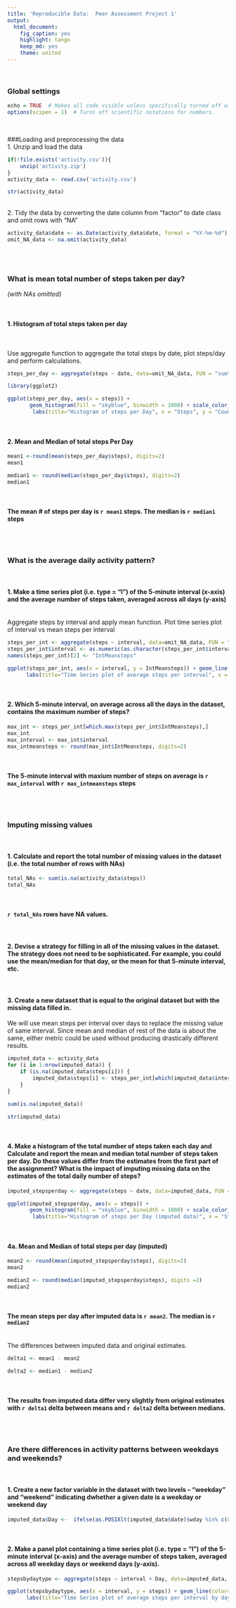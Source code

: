 ```yaml
---
title: 'Reproducible Data:  Peer Assessment Project 1'
output:
  html_document:
    fig_caption: yes
    highlight: tango
    keep_md: yes
    theme: united
---
```


<br>

### Global settings
```r
echo = TRUE  # Makes all code visible unless specifically turned off withina  chunk.
options(scipen = 1)  # Turns off scientific notations for numbers.
```
<br>

###Loading and preprocessing the data
<br>
1. Unzip and load the data

```r

if(!file.exists('activity.csv')){
    unzip('activity.zip')
}
activity_data <- read.csv('activity.csv')

str(activity_data)
```
<br>
2. Tidy the data by converting the date column from "factor" to date class and omit rows with "NA"

```r
activity_data$date <- as.Date(activity_data$date, format = "%Y-%m-%d")
omit_NA_data <- na.omit(activity_data)
```
<br><br>

### What is mean total number of steps taken per day? 
*(with NAs omitted)*

<br>

#### 1.  Histogram of total steps taken per day

<br>

Use aggregate function to aggregate the total steps by date, plot steps/day and perform calculations.

```r
steps_per_day <- aggregate(steps ~ date, data=omit_NA_data, FUN = "sum")

library(ggplot2)

ggplot(steps_per_day, aes(x = steps)) + 
       geom_histogram(fill = "skyblue", binwidth = 1000) + scale_color_hue(l=80) +
        labs(title="Histogram of steps per Day", x = "Steps", y = "Count with binwidth 1000")
```
<br>

#### 2.  Mean and Median of total steps Per Day 

```r
mean1 <-round(mean(steps_per_day$steps), digits=2)
mean1

median1 <- round(median(steps_per_day$steps), digits=2)
median1
```
<br>

#### The mean # of steps per day is **`r mean1`** steps.  The median is **`r median1`** steps

<br><br>

### What is the average daily activity pattern?

<br>

#### 1.  Make a time series plot (i.e. type = "l") of the 5-minute interval (x-axis) and the average number of steps taken, averaged across all days (y-axis)
<br>
Aggregate steps by interval and apply mean function.  Plot time series plot of interval vs mean steps per interval

```r
steps_per_int <- aggregate(steps ~ interval, data=omit_NA_data, FUN = "mean")
steps_per_int$interval <- as.numeric(as.character(steps_per_int$interval))
names(steps_per_int)[2] <- "IntMeansteps"

ggplot(steps_per_int, aes(x = interval, y = IntMeansteps)) + geom_line(color="blue") + 
      labs(title="Time Series plot of average steps per interval", x = "Interval", y = "Mean # of steps")
```
<br>

#### 2. Which 5-minute interval, on average across all the days in the dataset, contains the maximum number of steps?

```r
max_int <- steps_per_int[which.max(steps_per_int$IntMeansteps),]
max_int
max_interval <- max_int$interval
max_intmeansteps <- round(max_int$IntMeansteps, digits=2)
```
<br>

#### The 5-minute interval with maxium number of steps on average is **`r max_interval`** with **`r max_intmeansteps`** steps

<br><br>

### Imputing missing values
<br>

#### 1.  Calculate and report the total number of missing values in the dataset (i.e. the total number of rows with NAs)

```r
total_NAs <- sum(is.na(activity_data$steps))
total_NAs
```
<br>

#### **`r total_NAs`** rows have NA values.

<br>

#### 2.  Devise a strategy for filling in all of the missing values in the dataset. The strategy does not need to be sophisticated.         For example, you could use the mean/median for that day, or the mean for that 5-minute interval, etc.

<br>

#### 3.  Create a new dataset that is equal to the original dataset but with the missing data filled in.

We will use mean steps per interval over days to replace the missing value of same interval.  Since mean and median of rest of the data is about the same, either metric could be used without producing drastically different results.

```r
imputed_data <- activity_data 
for (i in 1:nrow(imputed_data)) {
    if (is.na(imputed_data$steps[i])) {
        imputed_data$steps[i] <- steps_per_int[which(imputed_data$interval[i] == steps_per_int$interval), ]$IntMeansteps
    }
}

sum(is.na(imputed_data))

str(imputed_data)
```
<br>

#### 4.  Make a histogram of the total number of steps taken each day and Calculate and report the mean and median total number of steps taken per day. Do these values differ from the estimates from the first part of the assignment? What is the impact of imputing missing data on the estimates of the total daily number of steps? 

```r
imputed_stepsperday <- aggregate(steps ~ date, data=imputed_data, FUN = "sum")

ggplot(imputed_stepsperday, aes(x = steps)) + 
       geom_histogram(fill = "skyblue", binwidth = 1000) + scale_color_hue(l=80) +
        labs(title="Histogram of steps per Day (imputed data)", x = "Steps", y = "Count with binwidth 1000")
```
<br>

#### 4a. Mean and Median of total steps per day (imputed)

```r
mean2 <- round(mean(imputed_stepsperday$steps), digits=2)
mean2

median2 <- round(median(imputed_stepsperday$steps), digits =2)
median2
```
<br>

#### The mean steps per day after imputed data is **`r mean2`**.  The median is **`r median2`**   

<br>
The differences between imputed data and original estimates.

```r
delta1 <- mean1 - mean2

delta2 <- median1 - median2

```
<br>

#### The results from imputed data differ very slightly from original estimates with **`r delta1`**  delta between means and **`r delta2`** delta between medians.

<br><br>

### Are there differences in activity patterns between weekdays and weekends?
<br>

#### 1. Create a new factor variable in the dataset with two levels -- "weekday" and "weekend" indicating dwhether a given date is a weekday or weekend day

```r
imputed_data$Day <-  ifelse(as.POSIXlt(imputed_data$date)$wday %in% c(0,6), 'weekend', 'weekday')

```
<br>

#### 2.  Make a panel plot containing a time series plot (i.e. type = "l") of the 5-minute interval (x-axis) and the average number of steps taken, averaged across all weekday days or weekend days (y-axis).

```r
stepsbydaytype <- aggregate(steps ~ interval + Day, data=imputed_data, FUN = "mean")

ggplot(stepsbydaytype, aes(x = interval, y = steps)) + geom_line(color="blue") + facet_grid(Day~.)+
      labs(title="Time Series plot of average steps per interval by day type", x = "Interval", y = "Mean # of steps")

```

